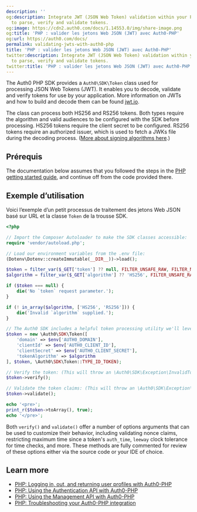 ```yaml
---
description: ''
og:description: Integrate JWT (JSON Web Token) validation within your PHP application
  to parse, verify and validate tokens.
og:image: https://cdn2.auth0.com/docs/1.14553.0/img/share-image.png
og:title: 'PHP : valider les jetons Web JSON (JWT) avec Auth0-PHP'
og:url: https://auth0.com/docs/
permalink: validating-jwts-with-auth0-php
title: 'PHP : valider les jetons Web JSON (JWT) avec Auth0-PHP'
twitter:description: Integrate JWT (JSON Web Token) validation within your PHP application
  to parse, verify and validate tokens.
twitter:title: 'PHP : valider les jetons Web JSON (JWT) avec Auth0-PHP'
---
```


The Auth0 PHP SDK provides a `Auth0\SDK\Token` class used for processing <Tooltip tip="JSON Web Token (JWT): Standard ID Token format (and often Access Token format) used to represent claims securely between two parties." cta="View Glossary" href="/docs/glossary?term=JSON+Web+Tokens">JSON Web Tokens</Tooltip> (JWT). It enables you to decode, validate and verify tokens for use by your application. More information on JWTs and how to build and decode them can be found [jwt.io](https://jwt.io/).

The class can process both HS256 and RS256 tokens. Both types require the algorithm and valid audiences to be configured with the SDK before processing. HS256 tokens require the <Tooltip tip="Client Secret: Secret used by a client (application) to authenticate with the Authorization Server; it should be known to only the client and the Authorization Server and must be sufficiently random to not be guessable." cta="View Glossary" href="/docs/glossary?term=client+secret">client secret</Tooltip> to be configured. RS256 tokens require an authorized issuer, which is used to fetch a JWKs file during the decoding process. ([More about signing algorithms here](https://auth0.com/blog/navigating-rs256-and-jwks/).)

## Prérequis

The documentation below assumes that you followed the steps in the [PHP getting started guide](/docs/libraries/auth0-php), and continue off from the code provided there.

## Exemple d’utilisation

Voici l’exemple d’un petit processus de traitement des jetons Web JSON basé sur URL et la classe `Token` de la trousse SDK.

```php lines expandable
<?php

// Import the Composer Autoloader to make the SDK classes accessible:
require 'vendor/autoload.php';

// Load our environment variables from the .env file:
(Dotenv\Dotenv::createImmutable(__DIR__))->load();

$token = filter_var($_GET['token'] ?? null, FILTER_UNSAFE_RAW, FILTER_NULL_ON_FAILURE);
$algorithm = filter_var($_GET['algorithm'] ?? 'HS256', FILTER_UNSAFE_RAW, FILTER_NULL_ON_FAILURE);

if ($token === null) {
    die('No `token` request parameter.');
}

if (! in_array($algorithm, ['HS256', 'RS256'])) {
    die('Invalid `algorithm` supplied.');
}

// The Auth0 SDK includes a helpful token processing utility we'll leverage for this:
$token = new \Auth0\SDK\Token([
    'domain' => $env['AUTH0_DOMAIN'],
    'clientId' => $env['AUTH0_CLIENT_ID'],
    'clientSecret' => $env['AUTH0_CLIENT_SECRET'],
    'tokenAlgorithm' => $algorithm
], $token, \Auth0\SDK\Token::TYPE_ID_TOKEN);

// Verify the token: (This will throw an \Auth0\SDK\Exception\InvalidTokenException if verification fails.)
$token->verify();

// Validate the token claims: (This will throw an \Auth0\SDK\Exception\InvalidTokenException if validation fails.)
$token->validate();

echo '<pre>';
print_r($token->toArray(), true);
echo '</pre>';
```

Both `verify()` and `validate()` offer a number of options arguments that can be used to customize their behavior, including validating <Tooltip tip="Nonce: Arbitrary number issued once in an authentication protocol to detect and prevent replay attacks." cta="View Glossary" href="/docs/glossary?term=nonce">nonce</Tooltip> claims, restricting maximum time since a token's `auth_time`, `leeway` clock tolerance for time checks, and more. These methods are fully commented for review of these options either via the source code or your IDE of choice.

## Learn more

* [PHP: Logging in, out, and returning user profiles with Auth0-PHP](/docs/libraries/auth0-php/auth0-php-basic-use)
* [PHP: Using the Authentication API with Auth0-PHP](/docs/libraries/auth0-php/using-the-authentication-api-with-auth0-php)
* [PHP: Using the Management API with Auth0-PHP](/docs/libraries/auth0-php/using-the-management-api-with-auth0-php)
* [PHP: Troubleshooting your Auth0-PHP integration](/docs/libraries/auth0-php/troubleshoot-auth0-php-library)
